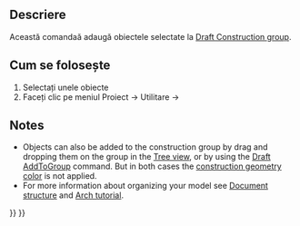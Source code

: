 <languages/>

<div class="mw-translate-fuzzy">
{{Docnav/ro
|[[Draft SetWorkingPlaneProxy|Set Working Plane Proxy]]
|
|[[Draft_Workbench|Draft]]
|IconL=Draft_WorkingPlaneProxy.svg
|IconC=Workbench_Draft.svg
}}
</div>

<div class="mw-translate-fuzzy">
{{GuiCommand/ro
|Name=Draft AddConstruction
|Name/ro=Draft AddConstruction
|MenuLocation=Draft → Utilities → Add to construction group
|Workbenches=[[Draft Workbench|Draft]], [[Arch Workbench|Arch]]
|SeeAlso=[[Draft_ToggleConstructionMode]]
}}
</div>

<span id="Description"></span>
==Descriere==

<div class="mw-translate-fuzzy">
Această comandaă adaugă obiectele selectate la [[Draft_ToggleConstructionMode|Draft Construction group]].
</div>

<span id="Usage"></span>
<div class="mw-translate-fuzzy">
== Cum se folosește ==
</div>

<div class="mw-translate-fuzzy">
# Selectați unele obiecte
# Faceți clic pe meniul Proiect → Utilitare →{{KEY|[[Image:Draft ToggleConstructionMode.png|16px]] [[Draft AddConstruction|Add to construction group]]}}
</div>

==Notes==

* Objects can also be added to the construction group by drag and dropping them on the group in the [[Tree_view|Tree view]], or by using the [[Draft_AddToGroup|Draft AddToGroup]] command. But in both cases the [[Draft_ToggleConstructionMode#Preferences|construction geometry color]] is not applied.
* For more information about organizing your model see [[Document_structure|Document structure]] and [[Arch_tutorial#Organizing_your_model|Arch tutorial]].


<div class="mw-translate-fuzzy">
{{Docnav/ro
|[[Draft SetWorkingPlaneProxy|Set Working Plane Proxy]]
|
|[[Draft_Workbench|Draft]]
|IconL=Draft_WorkingPlaneProxy.svg
|IconC=Workbench_Draft.svg
}}
</div>

{{Draft Tools navi{{#translation:}}}}
{{Userdocnavi{{#translation:}}}}